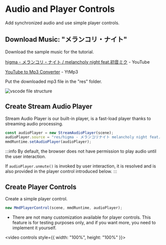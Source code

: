 # Audio and Player Controls

Add synchronized audio and use simple player controls.

## Download Music: "メランコリ・ナイト"

Download the sample music for the tutorial.

[higma - メランコリ・ナイト / melancholy night feat.初音ミク](https://www.youtube.com/watch?v=y__uZETTuL8) - YouTube

[YouTube to Mp3 Converter](https://ytmp3.nu/9a9B37/) - YtMp3

Put the downloaded mp3 file in the "res" folder.

![vscode file structure](image.png)

## Create Stream Audio Player

Stream Audio Player is our built-in player, is a fast-load player thanks to streaming audio processing.

```typescript title="src/sceneBuilder.ts"
const audioPlayer = new StreamAudioPlayer(scene);
audioPlayer.source = "res/higma - メランコリナイト melancholy night feat.初音ミク.mp3";
mmdRuntime.setAudioPlayer(audioPlayer);
```

:::info
By default, the browser does not have permission to play audio until the user interaction.

If `audioPlayer.unmute()` is invoked by user interaction, it is resolved and is also provided in the player control introduced below.
:::

## Create Player Controls

Create a simple player control.

```typescript title="src/sceneBuilder.ts"
new MmdPlayerControl(scene, mmdRuntime, audioPlayer);
```

- There are not many customization available for player controls. This feature is for testing purposes only, and if you want more, you need to implement it yourself.


<video controls style={{ width: "100%", height: "100%" }}>
  <source src={ResultVideo} type="video/mp4"/>
</video>
